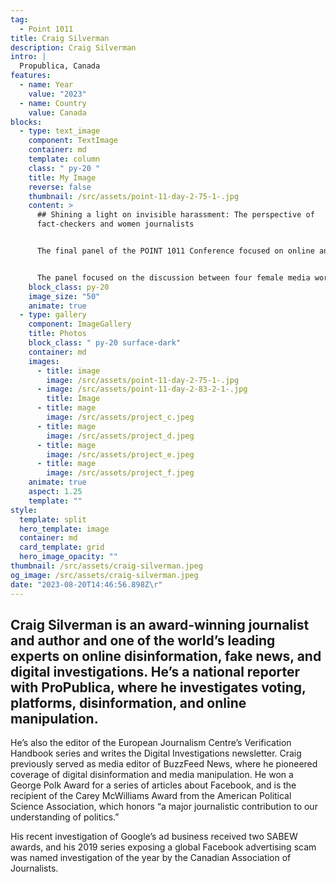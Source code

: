```yaml
---
tag:
  - Point 1011
title: Craig Silverman
description: Craig Silverman
intro: |
  Propublica, Canada
features:
  - name: Year
    value: "2023"
  - name: Country
    value: Canada
blocks:
  - type: text_image
    component: TextImage
    container: md
    template: column
    class: " py-20 "
    title: My Image
    reverse: false
    thumbnail: /src/assets/point-11-day-2-75-1-.jpg
    content: >
      ## Shining a light on invisible harassment: The perspective of
      fact-checkers and women journalists


      The final panel of the POINT 1011 Conference focused on online and visible harassment female journalists and fact-checkers face daily, the influence of public figures on harassment and enabling narratives. 


      The panel focused on the discussion between four female media workers: Jennifer Adams (Pen to Paper), Nabeelah Shabbir (International Center for Journalists),  Milanka Kovačević (Direkt Portal) and  Ana Brakus (Faktograf), while being moderated by Tijana Cvjetićanin (UG “Zašto ne” – CA “Why not” ).
    block_class: py-20
    image_size: "50"
    animate: true
  - type: gallery
    component: ImageGallery
    title: Photos
    block_class: " py-20 surface-dark"
    container: md
    images:
      - title: image
        image: /src/assets/point-11-day-2-75-1-.jpg
      - image: /src/assets/point-11-day-2-83-2-1-.jpg
        title: Image
      - title: mage
        image: /src/assets/project_c.jpeg
      - title: mage
        image: /src/assets/project_d.jpeg
      - title: mage
        image: /src/assets/project_e.jpeg
      - title: mage
        image: /src/assets/project_f.jpeg
    animate: true
    aspect: 1.25
    template: ""
style:
  template: split
  hero_template: image
  container: md
  card_template: grid
  hero_image_opacity: ""
thumbnail: /src/assets/craig-silverman.jpeg
og_image: /src/assets/craig-silverman.jpeg
date: "2023-08-20T14:46:56.898Z\r"
---
```

## Craig Silverman is an award-winning journalist and author and one of the world’s leading experts on online disinformation, fake news, and digital investigations. He’s a national reporter with ProPublica, where he investigates voting, platforms, disinformation, and online manipulation.

He’s also the editor of the European Journalism Centre’s Verification Handbook series and writes the Digital Investigations newsletter. Craig previously served as media editor of BuzzFeed News, where he pioneered coverage of digital disinformation and media manipulation. He won a George Polk Award for a series of articles about Facebook, and is the recipient of the Carey McWilliams Award from the American Political Science Association, which honors “a major journalistic contribution to our understanding of politics.”

His recent investigation of Google’s ad business received two SABEW awards, and his 2019 series exposing a global Facebook advertising scam was named investigation of the year by the Canadian Association of Journalists.
